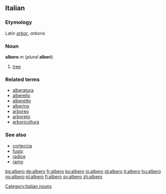 ==Italian==
===Etymology===
Latin ''[[arbor]]'', ''arboris''
===Noun===
'''albero''' ''m'' (''plural'' '''alberi''')

#[[tree]]

===Related terms===
*[[alberatura]]
*[[alberello]]
*[[alberetto]]
*[[alberino]]
*[[arboreo]]
*[[arboreto]]
*[[arboricoltura]]

===See also===
*[[corteccia]]
*[[fusto]]
*[[radice]]
*[[ramo]]
[[Category:Italian nouns]]

[[bg:albero]]
[[de:albero]]
[[fr:albero]]
[[ko:albero]]
[[io:albero]]
[[id:albero]]
[[it:albero]]
[[hu:albero]]
[[no:albero]]
[[pl:albero]]
[[fi:albero]]
[[sv:albero]]
[[zh:albero]]